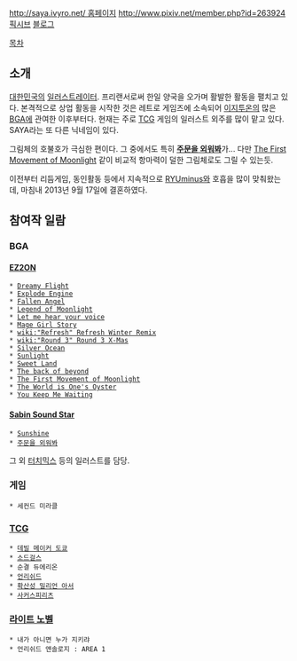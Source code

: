[[http://saya.ivyro.net/ 홈페이지]]
[[http://www.pixiv.net/member.php?id=263924 픽시브]]
[http://blog.naver.com/ratiselove 블로그]

[[목차]]
== 소개 ==
[[대한민국]]의 [[일러스트레이터]]. 프리랜서로써 한일 양국을 오가며 활발한 활동을 펼치고 있다. 본격적으로 상업 활동을 시작한 것은 레트로 게임즈에 소속되어 [[이지투온]]의 많은 [[BGA]]에 관여한 이후부터다. 현재는 주로 [[TCG]] 게임의 일러스트 외주를 많이 맡고 있다.
SAYA라는 또 다른 닉네임이 있다.

그림체의 호불호가 극심한 편이다. 그 중에서도 특히 '''[[주문을 외워봐]]'''가... 다만 [[The First Movement of Moonlight]] 같이 비교적 항마력이 덜한 그림체로도 그릴 수 있는듯.

이전부터 리듬게임, 동인활동 등에서 지속적으로 [[RYUminus]]와 호흡을 많이 맞춰왔는데, 마침내 2013년 9월 17일에 결혼하였다.

== 참여작 일람 ==
=== BGA ===
==== [[EZ2ON]] ====
 * [[Dreamy Flight]]
 * [[Explode Engine]]
 * [[Fallen Angel]]
 * [[Legend of Moonlight]]
 * [[Let me hear your voice]]
 * [[Mage Girl Story]]
 * [[wiki:"Refresh" Refresh Winter Remix]]
 * [[wiki:"Round 3" Round 3 X-Mas]]
 * [[Silver Ocean]]
 * [[Sunlight]]
 * [[Sweet Land]]
 * [[The back of beyond]]
 * [[The First Movement of Moonlight]]
 * [[The World is One's Oyster]]
 * [[You Keep Me Waiting]]

==== [[Sabin Sound Star]] ====
 * [[Sunshine]]
 * [[주문을 외워봐]]

그 외 [[터치믹스]] 등의 일러스트를 담당.

=== 게임 ===
 * 세컨드 미라클

=== [[TCG]] ===
 * [[데빌 메이커 도쿄]]
 * [[소드걸스]]
 * 순결 듀에리온
 * [[언리쉬드]]
 * [[확산성 밀리언 아서]]
 * [[사커스피리츠]]

=== [[라이트 노벨]] ===
 * 내가 아니면 누가 지키랴
 * 언리쉬드 앤솔로지 : AREA 1
